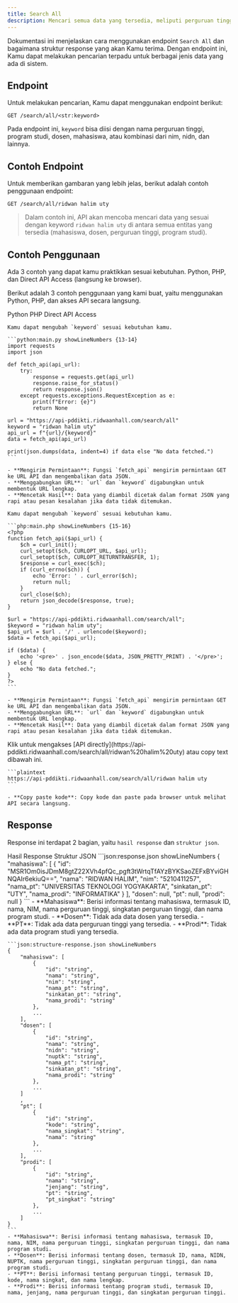 ```yaml
---
title: Search All
description: Mencari semua data yang tersedia, meliputi perguruan tinggi, program studi, dosen, dan mahasiswa.
---
```


Dokumentasi ini menjelaskan cara menggunakan endpoint `Search All` dan bagaimana struktur response yang akan Kamu terima. Dengan endpoint ini, Kamu dapat melakukan pencarian terpadu untuk berbagai jenis data yang ada di sistem.

## Endpoint

Untuk melakukan pencarian, Kamu dapat menggunakan endpoint berikut:

```plaintext
GET /search/all/<str:keyword>
```

Pada endpoint ini, `keyword` bisa diisi dengan nama perguruan tinggi, program studi, dosen, mahasiswa, atau kombinasi dari nim, nidn, dan lainnya.

## Contoh Endpoint

Untuk memberikan gambaran yang lebih jelas, berikut adalah contoh penggunaan endpoint:

```plaintext
GET /search/all/ridwan halim uty
```

> Dalam contoh ini, API akan mencoba mencari data yang sesuai dengan keyword `ridwan halim uty` di antara semua entitas yang tersedia (mahasiswa, dosen, perguruan tinggi, program studi).

## Contoh Penggunaan

<Note type="danger" title="perhatian!">
  Ada 3 contoh yang dapat kamu praktikkan sesuai kebutuhan. Python, PHP, dan Direct API Access (langsung ke browser).
</Note>

Berikut adalah 3 contoh penggunaan yang kami buat, yaitu menggunakan Python, PHP, dan akses API secara langsung.

<Tabs defaultValue="python" className="pt-5 pb-1">
  <TabsList>
    <TabsTrigger value="python">Python</TabsTrigger>
    <TabsTrigger value="php">PHP</TabsTrigger>
    <TabsTrigger value="direct">Direct API Access</TabsTrigger>
  </TabsList>
  <TabsContent value="python">

    Kamu dapat mengubah `keyword` sesuai kebutuhan kamu.

    ```python:main.py showLineNumbers {13-14}
    import requests
    import json

    def fetch_api(api_url):
        try:
            response = requests.get(api_url)
            response.raise_for_status()
            return response.json()
        except requests.exceptions.RequestException as e:
            print(f"Error: {e}")
            return None

    url = "https://api-pddikti.ridwaanhall.com/search/all"
    keyword = "ridwan halim uty"
    api_url = f"{url}/{keyword}"
    data = fetch_api(api_url)

    print(json.dumps(data, indent=4) if data else "No data fetched.")
    ```

    - **Mengirim Permintaan**: Fungsi `fetch_api` mengirim permintaan GET ke URL API dan mengembalikan data JSON.
    - **Menggabungkan URL**: `url` dan `keyword` digabungkan untuk membentuk URL lengkap.
    - **Mencetak Hasil**: Data yang diambil dicetak dalam format JSON yang rapi atau pesan kesalahan jika data tidak ditemukan.
  </TabsContent>
  <TabsContent value="php">

    Kamu dapat mengubah `keyword` sesuai kebutuhan kamu.

    ```php:main.php showLineNumbers {15-16}
    <?php
    function fetch_api($api_url) {
        $ch = curl_init();
        curl_setopt($ch, CURLOPT_URL, $api_url);
        curl_setopt($ch, CURLOPT_RETURNTRANSFER, 1);
        $response = curl_exec($ch);
        if (curl_errno($ch)) {
            echo 'Error: ' . curl_error($ch);
            return null;
        }
        curl_close($ch);
        return json_decode($response, true);
    }

    $url = "https://api-pddikti.ridwaanhall.com/search/all";
    $keyword = "ridwan halim uty";
    $api_url = $url . '/' . urlencode($keyword);
    $data = fetch_api($api_url);

    if ($data) {
        echo '<pre>' . json_encode($data, JSON_PRETTY_PRINT) . '</pre>';
    } else {
        echo "No data fetched.";
    }
    ?>
    ```

    - **Mengirim Permintaan**: Fungsi `fetch_api` mengirim permintaan GET ke URL API dan mengembalikan data JSON.
    - **Menggabungkan URL**: `url` dan `keyword` digabungkan untuk membentuk URL lengkap.
    - **Mencetak Hasil**: Data yang diambil dicetak dalam format JSON yang rapi atau pesan kesalahan jika data tidak ditemukan.
  </TabsContent>
  <TabsContent value="direct">
    Klik untuk mengakses [API directly](https://api-pddikti.ridwaanhall.com/search/all/ridwan%20halim%20uty) atau copy text dibawah ini.

    ```plaintext
    https://api-pddikti.ridwaanhall.com/search/all/ridwan halim uty
    ```

    - **Copy paste kode**: Copy kode dan paste pada browser untuk melihat API secara langsung.
  </TabsContent>
</Tabs>

## Response

Response ini terdapat 2 bagian, yaitu `hasil response` dan `struktur json`.

<Tabs defaultValue="hasil" className="pt-5 pb-1">
  <TabsList>
    <TabsTrigger value="hasil">Hasil Response</TabsTrigger>
    <TabsTrigger value="struktur">Struktur JSON</TabsTrigger>
  </TabsList>
  <TabsContent value="hasil">
    ```json:response.json showLineNumbers
    {
        "mahasiswa": [
            {
                "id": "MSR1Om0isJDmM8gtZ22XVh4pfQc_pgft3tWrtqTfAYzBYKSaoZEFxBYviGHNQAIr6ekiuQ==",
                "nama": "RIDWAN HALIM",
                "nim": "5210411257",
                "nama_pt": "UNIVERSITAS TEKNOLOGI YOGYAKARTA",
                "sinkatan_pt": "UTY",
                "nama_prodi": "INFORMATIKA"
            }
        ],
        "dosen": null,
        "pt": null,
        "prodi": null
    }
    ```
    - **Mahasiswa**: Berisi informasi tentang mahasiswa, termasuk ID, nama, NIM, nama perguruan tinggi, singkatan perguruan tinggi, dan nama program studi.
    - **Dosen**: Tidak ada data dosen yang tersedia.
    - **PT**: Tidak ada data perguruan tinggi yang tersedia.
    - **Prodi**: Tidak ada data program studi yang tersedia.
  </TabsContent>
  <TabsContent value="struktur">

    ```json:structure-response.json showLineNumbers
    {
        "mahasiswa": [
            {
                "id": "string",
                "nama": "string",
                "nim": "string",
                "nama_pt": "string",
                "sinkatan_pt": "string",
                "nama_prodi": "string"
            },
            ...
        ],
        "dosen": [
            {
                "id": "string",
                "nama": "string",
                "nidn": "string",
                "nuptk": "string",
                "nama_pt": "string",
                "sinkatan_pt": "string",
                "nama_prodi": "string"
            },
            ...
        ]
        ,
        "pt": [
            {
                "id": "string",
                "kode": "string",
                "nama_singkat": "string",
                "nama": "string"
            },
            ...
        ],
        "prodi": [
            {
                "id": "string",
                "nama": "string",
                "jenjang": "string",
                "pt": "string",
                "pt_singkat": "string"
            },
            ...
        ]
    }
    ```
    - **Mahasiswa**: Berisi informasi tentang mahasiswa, termasuk ID, nama, NIM, nama perguruan tinggi, singkatan perguruan tinggi, dan nama program studi.
    - **Dosen**: Berisi informasi tentang dosen, termasuk ID, nama, NIDN, NUPTK, nama perguruan tinggi, singkatan perguruan tinggi, dan nama program studi.
    - **PT**: Berisi informasi tentang perguruan tinggi, termasuk ID, kode, nama singkat, dan nama lengkap.
    - **Prodi**: Berisi informasi tentang program studi, termasuk ID, nama, jenjang, nama perguruan tinggi, dan singkatan perguruan tinggi.
  </TabsContent>
</Tabs>